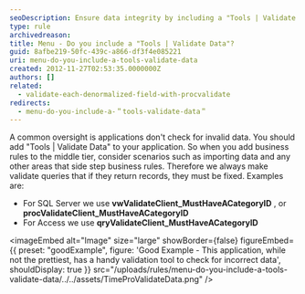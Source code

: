 ```yaml
---
seoDescription: Ensure data integrity by including a "Tools | Validate Data" feature in your application to prevent invalid data from entering the system.
type: rule
archivedreason:
title: Menu - Do you include a "Tools | Validate Data"?
guid: 8afbe219-50fc-439c-a866-df3f4e085221
uri: menu-do-you-include-a-tools-validate-data
created: 2012-11-27T02:53:35.0000000Z
authors: []
related:
  - validate-each-denormalized-field-with-procvalidate
redirects:
  - menu-do-you-include-a-＂tools-validate-data＂
---
```


A common oversight is applications don't check for invalid data. You should add "Tools | Validate Data" to your application.
So when you add business rules to the middle tier, consider scenarios such as importing data and any other areas that side step business rules. Therefore we always make validate queries that if they return records, they must be fixed. Examples are:

- For SQL Server we use **vwValidateClient_MustHaveACategoryID** , or **procValidateClient_MustHaveACategoryID**
- For Access we use **qryValidateClient_MustHaveACategoryID**

<imageEmbed
  alt="Image"
  size="large"
  showBorder={false}
  figureEmbed={{
    preset: "goodExample",
    figure: 'Good Example - This application, while not the prettiest, has a handy validation tool to check for incorrect data',
    shouldDisplay: true
  }}
  src="/uploads/rules/menu-do-you-include-a-tools-validate-data/../../assets/TimeProValidateData.png"
/>